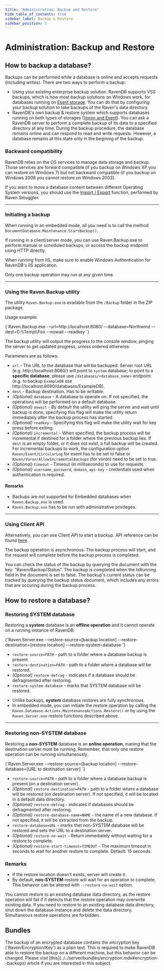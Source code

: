 ```yaml
---
title: "Administration: Backup and Restore"
hide_table_of_contents: true
sidebar_label: Backup & Restore
sidebar_position: 3
---
```



# Administration: Backup and Restore

## **How to backup a database?**

Backups can be performed while a database is online and accepts requests (including writes). There are two ways to perform a backup:

* Using your existing enterprise backup solution. RavenDB supports VSS backups, which is how most backup solutions on Windows work, for databases running on [Esent storage](../configuration/storage-engines.mdx). You can do that by configuring your backup solution to take backups of the Raven's data directory. 
* RavenDB's own backup & restore system which supports databases running on both types of storages ([Voron and Esent](../configuration/storage-engines.mdx)). You can ask a RavenDB server to perform a complete backup of its data to a specified directory at any time. During the backup procedure, the database remains online and can respond to read and write requests. However, a database remains at this state only in the beginnig of the backup.

### Backward compatibility

RavenDB relies on the OS services to manage data storage and backup. Those services are forward compatible (if you backup on Windows XP you can restore on Windows 7) but not  backward compatible (if you backup on Windows 2008 you cannot restore on Windows 2003).

If you want to move a database content between different Operating System versions, you should use the [Import / Export](../../server/administration/exporting-and-importing-data.mdx) function, performed by Raven.Smuggler.

---

### Initiating a backup

When running in an embedded mode, all you need is to call the method `DocumentDatabase.Maintenance.StartBackup()`.

If running in a client/server mode, you can use Raven.Backup.exe to perform manual or scheduled backups, or access the backup endpoint using HTTP directly.

When running from IIS, make sure to enable Windows Authentication for RavenDB's IIS application.

Only one backup operation may run at any given time.

---

### Using the Raven.Backup utility

The utility `Raven.Backup.exe` is available from the `/Backup` folder in the ZIP package.

Usage example:

<TabItem value="plain" label="plain">
<CodeBlock language="plain">
{`Raven.Backup.exe --url=http://localhost:8080/ --database=Northwind --dest=C:\\Temp\\Foo --nowait --readkey
`}
</CodeBlock>
</TabItem>

The backup utility will output the progress to the console window, pinging the server to get updated progress, unless ordered otherwise.

Parameters are as follows:

* `url` - The URL to the database that will be backuped. Server root URL (e.g. http://localhost:8080/) will point to `system` database; to point to a **specific database**, please use `/databases/<database_name>` endpoint (e.g. to backup `ExampleDB` use http://localhost:8080/databases/ExampleDB).     
* `dest` - Backup destination. Has to be writable.
* _(Optional)_ `database` - A database to operate on. If not specified, the operations will be performed on a default database.
* _(Optional)_ `nowait` - By default the utility will ping the server and wait until backup is done, specifying this flag will make the utility return immediately after the backup process has started.
* _(Optional)_ `readkey` - Specifying this flag will make the utility wait for key press before exiting.
* _(Optional)_ `incremental` - When specified, the backup process will be incremental if destined for a folder where the previous backup lies. If `dest` is an empty folder, or it does not exist, a full backup will be created. For incremental backups to work, the configuration option `Raven/Esent/CircularLog` for esent has to be set to false or `Raven/Voron/AllowIncrementalBackups` (for voron) need to be set to true.
* _(Optional)_ `timeout` - Timeout (in milliseconds) to use for requests.
* _(Optional)_ `username`, `password`, `domain`, `api-key` - credentials used when authentication is required.

#### Remarks

<Admonition type="info" title="Information" id="information" href="#information">

- Backups are not supported for Embedded databases when `Raven.Backup.exe` is used.
- `Raven.Backup.exe` has to be run with administrative privileges.

</Admonition>

---

### Using Client API

Alternatively, you can use Client API to start a backup. API reference can be found [here](../../client-api/commands/how-to/start-backup-restore-operations.mdx).

The backup operation is asynchronous. The backup process will start, and the request will complete before the backup process is completed.

You can check the status of the backup by querying the document with the key: "Raven/Backup/Status". The backup is completed when the IsRunning field in the document is set to false. The backup's current status can be tracked by querying the backup status document, which includes any errors that are occuring during the backup process.



## **How to restore a database?**

### Restoring SYSTEM database

Restoring a **system** database is an **offline operation** and it cannot operate on a running instance of RavenDB.

<TabItem value="plain" label="plain">
<CodeBlock language="plain">
{`Raven.Server.exe --restore-source=[backup location] --restore-destination=[restore location] --restore-system-database
`}
</CodeBlock>
</TabItem>

- `restore-source=PATH` - path to a folder where a database backup is present.
- `restore-destination=PATH` - path to a folder where a database will be restored.
- _(Optional)_ `restore-defrag` - indicates if a database should be defragmented after restoring.
- `restore-system-database` - marks that SYSTEM database will be restored.
 
<Admonition type="info" title="Information" id="information" href="#information">

- Unlike backups, **system** database restores are fully synchronous.
- In embedded mode, you can initiate the restore operation by calling  the `Raven.Database.Actions.MaintenanceActions.Restore()` or by using the `Raven.Server.exe` restore functions described above.

</Admonition>

---

### Restoring non-SYSTEM database

Restoring a **non-SYSTEM** database is an **online operation**, maning that the destination server must be running. Remember, that only one restore operation can be running simultaneously.

<TabItem value="plain" label="plain">
<CodeBlock language="plain">
{`Raven.Server.exe --restore-source=[backup location] --restore-database=[URL to destination server]
`}
</CodeBlock>
</TabItem>

- `restore-source=PATH` - path to a folder where a database backup is present (on a destination server).
- _(Optional)_ `restore-destination=PATH` - path to a folder where a database will be restored (on destination server). If not specified, it will be located in a default data directory.
- _(Optional)_ `restore-defrag` - indicates if databases should be defragmented after restoring.
- _(Optional)_ `restore-database-name=NAME` - the name of a new database. If not specified, it will be extracted from the backup.
- `restore-database=URL` - marks that non-SYSTEM database will be restored and sets the URL to a destination server.
- _(Optional)_ `restore-no-wait` - Return immediately without waiting for a restore to complete.
- _(Optional)_ `restore-start-timeout=TIMEOUT` - The maximum timeout in seconds to wait for another restore to complete. Default: 15 seconds.

### Remarks

<Admonition type="info" title="Information" id="information" href="#information">

- If the restore location doesn't exists, server will create it.
- By default, **non-SYSTEM** restore will wait for an operation to complete. This behavior can be altered with `--restore-no-wait` option.

</Admonition>

<Admonition type="warning" title="Warning" id="warning" href="#warning">
You cannot restore to an existing database data directory, as the restore operation will fail if it detects that the restore operation may overwrite existing data. If you need to restore to an existing database data directory, shut down the database instance and delete the data directory.
</Admonition>

<Admonition type="danger" title="">
Simultaneous restore operations are forbidden.
</Admonition>



## Bundles

<Admonition type="warning" title="Encryption & Backup" id="encryption-backup" href="#encryption-backup"> 
The backup of an encrypted database contains the encryption key (`Raven/Encryption/Key`) as a plain text. This is required to make RavenDB able to restore the backup on a different machine, but this behavior can be changed. Please visit [this](../../server/bundles/encryption.mdx#encryption--backups) article if you are interested in this subject.
</Admonition>


